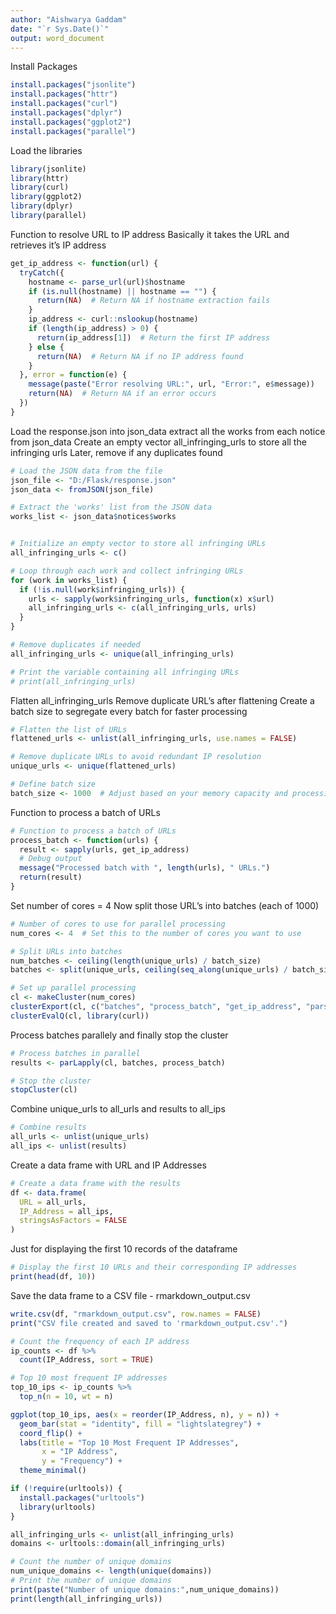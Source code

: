 ```yaml
---
author: "Aishwarya Gaddam"
date: "`r Sys.Date()`"
output: word_document
---
```


Install Packages

```r
install.packages("jsonlite")
install.packages("httr")
install.packages("curl")
install.packages("dplyr")
install.packages("ggplot2")
install.packages("parallel")
```

Load the libraries

```r
library(jsonlite)
library(httr)
library(curl)
library(ggplot2)
library(dplyr)
library(parallel)
```

Function to resolve URL to IP address
Basically it takes the URL and retrieves it's IP address
```r
get_ip_address <- function(url) {
  tryCatch({
    hostname <- parse_url(url)$hostname
    if (is.null(hostname) || hostname == "") {
      return(NA)  # Return NA if hostname extraction fails
    }
    ip_address <- curl::nslookup(hostname)
    if (length(ip_address) > 0) {
      return(ip_address[1])  # Return the first IP address
    } else {
      return(NA)  # Return NA if no IP address found
    }
  }, error = function(e) {
    message(paste("Error resolving URL:", url, "Error:", e$message))
    return(NA)  # Return NA if an error occurs
  })
}

```

Load the response.json into json_data
extract all the works from each notice from json_data
Create an empty vector all_infringing_urls to store all the infringing urls
Later, remove if any duplicates found
```r
# Load the JSON data from the file
json_file <- "D:/Flask/response.json"
json_data <- fromJSON(json_file)

# Extract the 'works' list from the JSON data
works_list <- json_data$notices$works


# Initialize an empty vector to store all infringing URLs
all_infringing_urls <- c()

# Loop through each work and collect infringing URLs
for (work in works_list) {
  if (!is.null(work$infringing_urls)) {
    urls <- sapply(work$infringing_urls, function(x) x$url)
    all_infringing_urls <- c(all_infringing_urls, urls)
  }
}

# Remove duplicates if needed
all_infringing_urls <- unique(all_infringing_urls)

# Print the variable containing all infringing URLs
# print(all_infringing_urls)

```


Flatten all_infringing_urls
Remove duplicate URL's after flattening
Create a batch size to segregate every batch for faster processing
```r
# Flatten the list of URLs
flattened_urls <- unlist(all_infringing_urls, use.names = FALSE)

# Remove duplicate URLs to avoid redundant IP resolution
unique_urls <- unique(flattened_urls)

# Define batch size
batch_size <- 1000  # Adjust based on your memory capacity and processing speed

```

Function to process a batch of URLs

```r

# Function to process a batch of URLs
process_batch <- function(urls) {
  result <- sapply(urls, get_ip_address)
  # Debug output
  message("Processed batch with ", length(urls), " URLs.")
  return(result)
}
```


Set number of cores = 4
Now split those URL's into batches (each of 1000)

```r
# Number of cores to use for parallel processing
num_cores <- 4  # Set this to the number of cores you want to use

# Split URLs into batches
num_batches <- ceiling(length(unique_urls) / batch_size)
batches <- split(unique_urls, ceiling(seq_along(unique_urls) / batch_size))

```


```r
# Set up parallel processing
cl <- makeCluster(num_cores)
clusterExport(cl, c("batches", "process_batch", "get_ip_address", "parse_url", "curl"))
clusterEvalQ(cl, library(curl))

```

Process batches parallely and finally stop the cluster

```r
# Process batches in parallel
results <- parLapply(cl, batches, process_batch)

# Stop the cluster
stopCluster(cl)

```

Combine unique_urls to all_urls and results to all_ips

```r
# Combine results
all_urls <- unlist(unique_urls)
all_ips <- unlist(results)

```


Create a data frame with URL and IP Addresses
```r
# Create a data frame with the results
df <- data.frame(
  URL = all_urls,
  IP_Address = all_ips,
  stringsAsFactors = FALSE
)
```

Just for displaying the first 10 records of the dataframe
```r
# Display the first 10 URLs and their corresponding IP addresses
print(head(df, 10))

```

Save the data frame to a CSV file - rmarkdown_output.csv
```r
write.csv(df, "rmarkdown_output.csv", row.names = FALSE)
print("CSV file created and saved to 'rmarkdown_output.csv'.")
```
```r

# Count the frequency of each IP address
ip_counts <- df %>%
  count(IP_Address, sort = TRUE)
```


```r
# Top 10 most frequent IP addresses
top_10_ips <- ip_counts %>% 
  top_n(n = 10, wt = n)

ggplot(top_10_ips, aes(x = reorder(IP_Address, n), y = n)) +
  geom_bar(stat = "identity", fill = "lightslategrey") +
  coord_flip() +
  labs(title = "Top 10 Most Frequent IP Addresses",
       x = "IP Address",
       y = "Frequency") +
  theme_minimal()
```

```r
if (!require(urltools)) {
  install.packages("urltools")
  library(urltools)
}

all_infringing_urls <- unlist(all_infringing_urls)
domains <- urltools::domain(all_infringing_urls)

# Count the number of unique domains
num_unique_domains <- length(unique(domains))
# Print the number of unique domains
print(paste("Number of unique domains:",num_unique_domains))
print(length(all_infringing_urls))
```